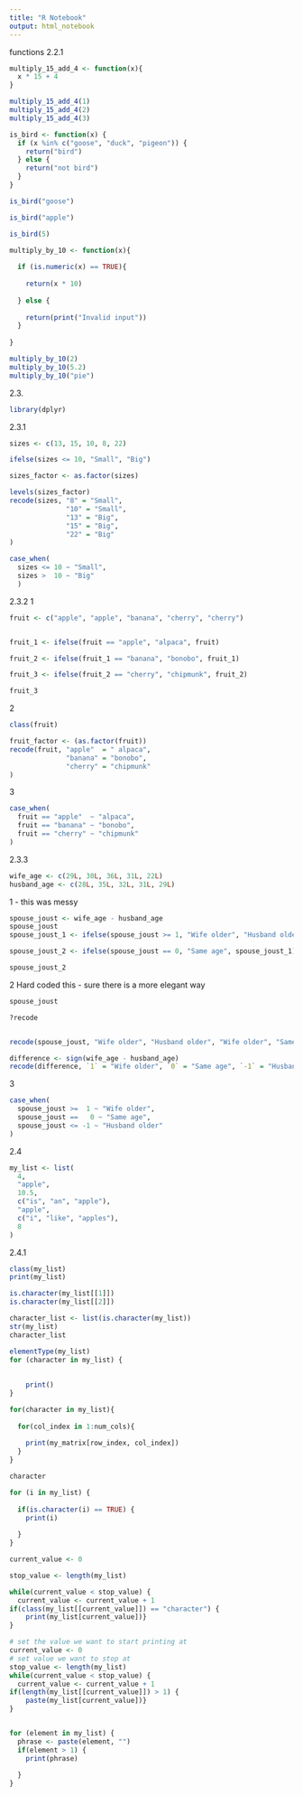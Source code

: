 ```yaml
---
title: "R Notebook"
output: html_notebook
---
```


functions 
2.2.1
```r
multiply_15_add_4 <- function(x){
  x * 15 + 4 
}

multiply_15_add_4(1)
multiply_15_add_4(2)
multiply_15_add_4(3)
```


```r


is_bird <- function(x) {
  if (x %in% c("goose", "duck", "pigeon")) {
    return("bird")
  } else {
    return("not bird")
  }
}

is_bird("goose")

is_bird("apple")

is_bird(5)
```



```r
multiply_by_10 <- function(x){
  
  if (is.numeric(x) == TRUE){ 
  
    return(x * 10)
    
  } else {
    
    return(print("Invalid input"))
  }
  
}

multiply_by_10(2)
multiply_by_10(5.2)
multiply_by_10("pie")


```

2.3.
```r
library(dplyr)
```
2.3.1
```r
sizes <- c(13, 15, 10, 8, 22)

ifelse(sizes <= 10, "Small", "Big")

sizes_factor <- as.factor(sizes)

levels(sizes_factor)
recode(sizes, "8" = "Small", 
              "10" = "Small", 
              "13" = "Big", 
              "15" = "Big", 
              "22" = "Big"
)

case_when(
  sizes <= 10 ~ "Small", 
  sizes >  10 ~ "Big"
  )

```

2.3.2
1
```r
fruit <- c("apple", "apple", "banana", "cherry", "cherry")


fruit_1 <- ifelse(fruit == "apple", "alpaca", fruit)

fruit_2 <- ifelse(fruit_1 == "banana", "bonobo", fruit_1)

fruit_3 <- ifelse(fruit_2 == "cherry", "chipmunk", fruit_2)

fruit_3

```

2
```r
class(fruit)

fruit_factor <- (as.factor(fruit))
recode(fruit, "apple"  = " alpaca", 
              "banana" = "bonobo", 
              "cherry" = "chipmunk"
)


```

3
```r
case_when(
  fruit == "apple"  ~ "alpaca", 
  fruit == "banana" ~ "bonobo", 
  fruit == "cherry" ~ "chipmunk"
) 


```

2.3.3
```r
wife_age <- c(29L, 30L, 36L, 31L, 22L)
husband_age <- c(28L, 35L, 32L, 31L, 29L)
```
1 - this was messy
```r
spouse_joust <- wife_age - husband_age
spouse_joust
spouse_joust_1 <- ifelse(spouse_joust >= 1, "Wife older", "Husband older")

spouse_joust_2 <- ifelse(spouse_joust == 0, "Same age", spouse_joust_1)

spouse_joust_2
```

2 Hard coded this - sure there is a more elegant way 
```r
spouse_joust

?recode


recode(spouse_joust, "Wife older", "Husband older", "Wife older", "Same age", "Husband older")

difference <- sign(wife_age - husband_age)
recode(difference, `1` = "Wife older", `0` = "Same age", `-1` = "Husband older")
```

3 

```r
case_when(
  spouse_joust >=  1 ~ "Wife older", 
  spouse_joust ==   0 ~ "Same age", 
  spouse_joust <= -1 ~ "Husband older"
)
```


2.4 

```r
my_list <- list(
  4,
  "apple",
  10.5,
  c("is", "an", "apple"),
  "apple",
  c("i", "like", "apples"),
  8
)
```


2.4.1
```r
class(my_list)
print(my_list)

is.character(my_list[[1]])
is.character(my_list[[2]])

character_list <- list(is.character(my_list))
str(my_list)
character_list

elementType(my_list)
for (character in my_list) {
    
    
    print()
}

for(character in my_list){
  
  for(col_index in 1:num_cols){
    
    print(my_matrix[row_index, col_index])
  }
}

character
```

```r

for (i in my_list) {
  
  if(is.character(i) == TRUE) {
    print(i)
    
  }
}
```



```r
 
current_value <- 0

stop_value <- length(my_list)

while(current_value < stop_value) {
  current_value <- current_value + 1
if(class(my_list[[current_value]]) == "character") {
    print(my_list[current_value])}
}
```

```r

# set the value we want to start printing at 
current_value <- 0
# set value we want to stop at
stop_value <- length(my_list)
while(current_value < stop_value) {
  current_value <- current_value + 1
if(length(my_list[[current_value]]) > 1) {
    paste(my_list[current_value])}
}


for (element in my_list) {
  phrase <- paste(element, "")
  if(element > 1) {
    print(phrase)
    
  }
}

```




